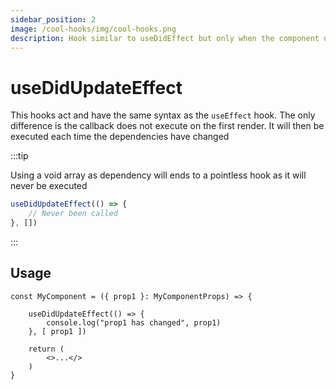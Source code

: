 ```yaml
---
sidebar_position: 2
image: /cool-hooks/img/cool-hooks.png
description: Hook similar to useDidEffect but only when the component updates
---
```


# useDidUpdateEffect

This hooks act and have the same syntax as the `useEffect` hook. The only difference is the callback does not execute on the first render.
It will then be executed each time the dependencies have changed

:::tip

Using a void array as dependency will ends to a pointless hook as it will never be executed

```jsx
useDidUpdateEffect(() => {
    // Never been called
}, [])
```

:::

## Usage

```tsx
const MyComponent = ({ prop1 }: MyComponentProps) => {
    
    useDidUpdateEffect(() => {
        console.log("prop1 has changed", prop1)
    }, [ prop1 ])

    return (
        <>...</>
    )
}
```
